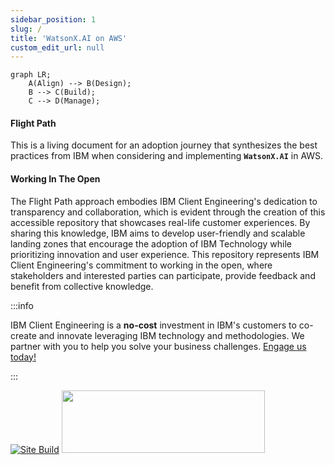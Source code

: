 ```yaml
---
sidebar_position: 1
slug: /
title: 'WatsonX.AI on AWS'
custom_edit_url: null
---
```


```mermaid
graph LR;
    A(Align) --> B(Design);
    B --> C(Build);
    C --> D(Manage);
```

#### Flight Path
This is a living document for an adoption journey that synthesizes the best practices from IBM when considering and implementing **`WatsonX.AI`** in AWS.

#### Working In The Open

The Flight Path approach embodies IBM Client Engineering's dedication to transparency and collaboration, which is evident through the creation of this accessible repository that showcases real-life customer experiences. By sharing this knowledge, IBM aims to develop user-friendly and scalable landing zones that encourage the adoption of IBM Technology while prioritizing innovation and user experience. This repository represents IBM Client Engineering's commitment to working in the open, where stakeholders and interested parties can participate, provide feedback and benefit from collective knowledge.

:::info

IBM Client Engineering is a **no-cost** investment in IBM's customers to co-create and innovate leveraging IBM technology and methodologies. We partner with you to help you solve your business challenges. [Engage us today!](https://www.ibm.com/client-engineering)

:::

[![Site Build](https://github.com/ibm-client-engineering/solution-filenet-aws/actions/workflows/deploy.yml/badge.svg)](https://github.com/ibm-client-engineering/solution-filenet-aws/actions/workflows/deploy.yml)
<img src="https://user-images.githubusercontent.com/95059/166857681-99c92cdc-fa62-4141-b903-969bd6ec1a41.png" width="325" height="100" />